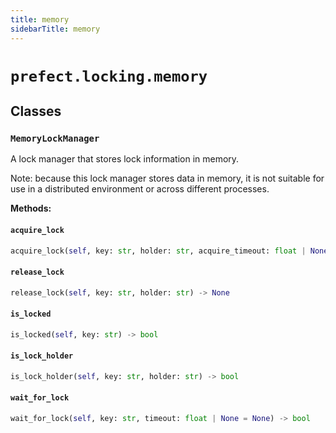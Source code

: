 ```yaml
---
title: memory
sidebarTitle: memory
---
```


# `prefect.locking.memory`

## Classes

### `MemoryLockManager`


A lock manager that stores lock information in memory.

Note: because this lock manager stores data in memory, it is not suitable for
use in a distributed environment or across different processes.


**Methods:**

#### `acquire_lock`

```python
acquire_lock(self, key: str, holder: str, acquire_timeout: float | None = None, hold_timeout: float | None = None) -> bool
```

#### `release_lock`

```python
release_lock(self, key: str, holder: str) -> None
```

#### `is_locked`

```python
is_locked(self, key: str) -> bool
```

#### `is_lock_holder`

```python
is_lock_holder(self, key: str, holder: str) -> bool
```

#### `wait_for_lock`

```python
wait_for_lock(self, key: str, timeout: float | None = None) -> bool
```
